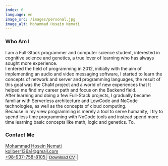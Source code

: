 ```yaml
---
index: 0
language: en
image_src: /images/personal.jpg
image_alt: Mohammad Hosein Nemati
---
```



### Who Am I

I am a Full-Stack programmer and computer science student, interested in cognitive science and genetics, a true lover of learning who has always sought more experience. <br />
I entered the field of programming in 2012, initially with the aim of implementing an audio and video messaging software, I started to learn the concepts of network and server and programming languages, the result of this goal was the ChaM project and a world of new experiences that It helped me find my career path and focus on the Backend field. <br />
After learning and doing a few Full-Stack projects, I gradually became familiar with Serverless architecture and LowCode and NoCode technologies, as well as the concepts of cloud computing. <br />
Because in my view programming is merely a tool to serve humanity, I try to spend less time programming with NoCode tools and instead spend more time learning basic concepts like math, logic and genetics. To.

### Contact Me

<Container>
    <Row>
        <Col sm={12} md={6}>
            <Text>
                <a
                    style={{ color: "inherit" }}
                    href="https://www.linkedin.com/in/mohammad-hosein-nemati-665b1813b/"
                    target="_blank"
                    rel="noreferrer"
                >
                    <FontAwesomeIcon
                        style={{ margin: "0 8px" }}
                        icon={faUser}
                    />
                    Mohammad Hosein Nemati
                </a>
                <br />
                <a
                    style={{ color: "inherit" }}
                    href="mailto:koliberr136a1@gmail.com"
                    target="_blank"
                    rel="noreferrer"
                >
                    <FontAwesomeIcon
                        style={{ margin: "0 8px" }}
                        icon={faEnvelope}
                    />
                    koliberr136a1@gmail.com
                </a>
                <br />
                <a
                    style={{ color: "inherit" }}
                    href="tel:+989377588105"
                    target="_blank"
                    rel="noreferrer"
                >
                    <FontAwesomeIcon
                        style={{ margin: "0 8px" }}
                        icon={faPhone}
                    />
                    +98-937-758-8105
                </a>
            </Text>
        </Col>
        <Col sm={12} md={6}>
            <Button FrameComponent={FrameHexagon}>
                <a href="/assets/cv.pdf" target="_blank" rel="noreferrer">
                    <Text>Download CV</Text>
                </a>
            </Button>
        </Col>
    </Row>
</Container>
